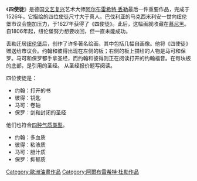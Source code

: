 {{noteTA
|1=zh-hans:阿尔布雷希特·丢勒;zh-hk:阿爾布雷希特·杜勒;zh-tw:阿爾布雷希特·杜勒;
|2=zh-hans:丢勒;zh-hk:杜勒;zh-tw:杜勒;
}}
{{double image|right|Albrecht Dürer 026.jpg|130|Albrecht Dürer 027.jpg|130|《四使徒》，阿爾布雷希特·杜勒，1526年。每幅 215 cm x 76 cm（85 in x 30 in），油畫，[[慕尼黑|慕尼黑]][[老繪畫陳列館|老繪畫陳列館]]。}}

《'''四使徒'''》是德国[[文艺复兴|文艺复兴]]艺术大师[[阿尔布雷希特·丢勒|阿尔布雷希特·丢勒]]最后一件重要作品，完成于1526年。它描绘的四位使徒尺寸大于真人。巴伐利亚的马克西米利安一世向纽伦堡市议会施加压力，于1627年获得了《四使徒》。此后，这幅画就收藏在[[慕尼黑|慕尼黑]]。自1806年起，纽伦堡努力想要收回，但一直未能成功。

丢勒迁居[[纽伦堡|纽伦堡]]后，创作了许多著名绘画，其中包括几幅自画像。他将《四使徒》赠送给市议会。约翰和彼得出现在左侧的板；右侧的板上描绘的人物是马可和保罗。马可和保罗都手拿圣经，而约翰和彼得则正在阅读打开的约翰福音。在每块板的底部，是引用的圣经。
从圣经报价题写阅读。 

四位使徒是：
*约翰：打开的书
*彼得：钥匙
*马可：卷轴
*保罗：剑和封闭的圣经

他们也符合[[四種氣質|四种气质类型]]。
*约翰：多血质
*彼得：粘液质
*马可：胆汁质
*保罗：抑郁质

{{DEFAULTSORT:Four Apostles, The}}
[[Category:歐洲油畫作品|Category:歐洲油畫作品]]
[[Category:阿爾布雷希特·杜勒作品|Category:阿爾布雷希特·杜勒作品]]